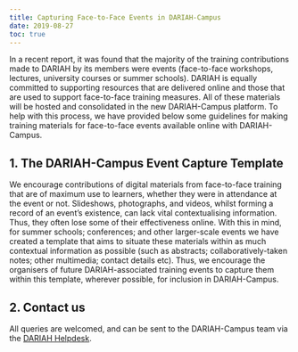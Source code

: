 ```yaml
---
title: Capturing Face-to-Face Events in DARIAH-Campus
date: 2019-08-27
toc: true
---
```


In a recent report, it was found that the majority of the training contributions
made to DARIAH by its members were events (face-to-face workshops, lectures,
university courses or summer schools). DARIAH is equally committed to supporting
resources that are delivered online and those that are used to support
face-to-face training measures. All of these materials will be hosted and
consolidated in the new DARIAH-Campus platform. To help with this process, we
have provided below some guidelines for making training materials for
face-to-face events available online with DARIAH-Campus.

## 1. The DARIAH-Campus Event Capture Template

We encourage contributions of digital materials from face-to-face training that
are of maximum use to learners, whether they were in attendance at the event or
not. Slideshows, photographs, and videos, whilst forming a record of an event’s
existence, can lack vital contextualising information. Thus, they often lose
some of their effectiveness online. With this in mind, for summer schools;
conferences; and other larger-scale events we have created a template that aims
to situate these materials within as much contextual information as possible
(such as abstracts; collaboratively-taken notes; other multimedia; contact
details etc). Thus, we encourage the organisers of future DARIAH-associated
training events to capture them within this template, wherever possible, for
inclusion in DARIAH-Campus.

## 2. Contact us

All queries are welcomed, and can be sent to the DARIAH-Campus team via the
[DARIAH Helpdesk](https://www.dariah.eu/helpdesk/).

